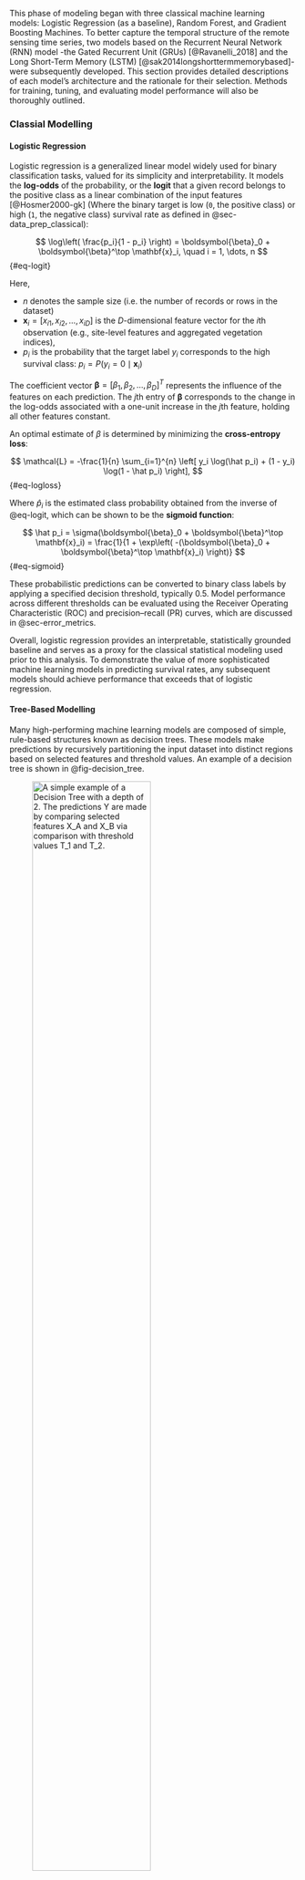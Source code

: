This phase of modeling began with three classical machine learning models: Logistic Regression (as a baseline), Random Forest, and Gradient Boosting Machines. To better capture the temporal structure of the remote sensing time series, two models based on the Recurrent Neural Network (RNN) model -the Gated Recurrent Unit (GRUs) [@Ravanelli_2018] and the Long Short-Term Memory (LSTM) [@sak2014longshorttermmemorybased]- were subsequently developed. This section provides detailed descriptions of each model's architecture and the rationale for their selection. Methods for training, tuning, and evaluating model performance will also be thoroughly outlined.

### Classial Modelling

#### Logistic Regression

Logistic regression is a generalized linear model widely used for binary classification tasks, valued for its simplicity and interpretability. It models the **log-odds** of the probability, or the **logit** that a given record belongs to the positive class as a linear combination of the input features [@Hosmer2000-gk] (Where the binary target is low (`0`, the positive class) or high (`1`, the negative class) survival rate as defined in  @sec-data_prep_classical):

$$
\log\left( \frac{p_i}{1 - p_i} \right) = \boldsymbol{\beta}_0 + \boldsymbol{\beta}^\top \mathbf{x}_i,
\quad i = 1, \dots, n
$$ {#eq-logit}

Here,

-   $n$ denotes the sample size (i.e. the number of records or rows in the dataset)\
-   $\mathbf{x}_i = [x_{i1}, x_{i2}, \dots, x_{iD}]$ is the $D$-dimensional feature vector for the $i$th observation (e.g., site-level features and aggregated vegetation indices),\
-   $p_i$ is the probability that the target label $y_i$ corresponds to the high survival class: $p_i = P(y_i = 0 \mid \mathbf{x}_i)$

The coefficient vector $\boldsymbol{\beta} = [\beta_1, \beta_2, \dots, \beta_D]^T$ represents the influence of the features on each prediction. The $j$th entry of $\boldsymbol{\beta}$ corresponds to the change in the log-odds associated with a one-unit increase in the $j$th feature, holding all other features constant.

An optimal estimate of $\beta$ is determined by minimizing the **cross-entropy loss**:

$$
\mathcal{L} = -\frac{1}{n} \sum_{i=1}^{n} \left[ y_i \log(\hat p_i) + (1 - y_i) \log(1 - \hat p_i) \right],
$$ {#eq-logloss}

Where $\hat p_i$ is the estimated class probability obtained from the inverse of @eq-logit, which can be shown to be the **sigmoid function**:

$$
\hat p_i = \sigma(\boldsymbol{\beta}_0 + \boldsymbol{\beta}^\top \mathbf{x}_i) = \frac{1}{1 + \exp\left( -(\boldsymbol{\beta}_0 + \boldsymbol{\beta}^\top \mathbf{x}_i) \right)}
$$ {#eq-sigmoid}

These probabilistic predictions can be converted to binary class labels by applying a specified decision threshold, typically 0.5. Model performance across different thresholds can be evaluated using the Receiver Operating Characteristic (ROC) and precision–recall (PR) curves, which are discussed in @sec-error_metrics.

Overall, logistic regression provides an interpretable, statistically grounded baseline and serves as a proxy for the classical statistical modeling used prior to this analysis. To demonstrate the value of more sophisticated machine learning models in predicting survival rates, any subsequent models should achieve performance that exceeds that of logistic regression.

#### Tree-Based Modelling {#sec-tree_models}

Many high-performing machine learning models are composed of simple, rule-based structures known as decision trees. These models make predictions by recursively partitioning the input dataset into distinct regions based on selected features and threshold values. An example of a decision tree is shown in @fig-decision_tree.

![A simple example of a Decision Tree with a depth of 2. The predictions $Y$ are made by comparing selected features $X_A$ and $X_B$ via comparison with threshold values $T_1$ and $T_2$.](../../img/decision_tree.png){#fig-decision_tree width="70%"}

Each internal node in the tree represents a decision based on a specific feature and a corresponding threshold, and each leaf node corresponds to a unique subset of the data, defined by the path of decision rules leading to it. In binary classification, the majority label of the samples (i.e. individual records) in a leaf node is used as the prediction, but for regression, the mean of the target within the leaf node is given. Feature-threshold pairs are selected using a greedy algorithm: starting from the root node, the tree is grown iteratively by choosing the split that most effectively reduces the value of a given loss function. The cross-entropy loss defined in @eq-logloss is commonly used for binary classification tasks; however, Gini impurity is another frequently used criterion [@scikit-learn]. Alternatively, regression loss functions such as Mean Squared Error (MSE) can be used for Regression Tree tasks. Tree construction halts either when a leaf node contains only one class (resulting in zero loss for that subset) or when a predefined stopping criterion, such as the maximum depth, is met. See @sec-tree_hparams for guidance on selecting an appropriate maximum tree depth; choosing a higher max depth generally leads to a greater number of decisons and an overall more complex model.

#### Random Forest Classifier

The Random Forest model is an aggregate model composed of many decision trees, each trained on a bootstrapped subset of the training data and a randomly selected subset of the features. Typically, the maximum allowable depth for each tree in a Random Forest is quite high, resulting in individual trees that are often overfitted and exhibit high variance. However, this high variance is mitigated through aggregation: by combining the predictions of many diverse trees, the overall model can generalize effectively to unseen data. For binary classification tasks, the final prediction is determined by majority vote among the individual trees.

Although training Random Forests can be computationally intensive, each tree is trained independently, enabling efficient parallelization and scalability. Previous studies from @bergmuller2022predicting, have demonstrated that Random Forests perform well when using vegetation indices to predict canopy tree mortality. Because of this, this model was selected as a candidate for the present analysis.

#### Gradient Boosting Classifier

The Gradient Boosting model is a popular model that exists in a collection of 'boosting' models, which -unlike Random Forests- consists of a sequence of underfit and biased 'weak learner' models which converge to a high-performing 'strong learner' model when combined [@zhou2025ensemble]. This model was selected as a candidate model due to fast implementation and strong performance across a wide variety of machine learning tasks [@xgboost].

Convergence to a strong learner from a series of weak learners is performed by iteratively fitting a regression tree to the errors of the previous model estimate. To understand this, we first define the **per-sample loss** to be the negative of @eq-logloss evaluated for a particular class prediction $\hat p_i$:

$$
\ell_i(\hat p_i, y_i) = -\left[ y_i \log(\hat p_i) + (1 - y_i) \log(1 - \hat p_i) \right]
$$ {#eq-persample_loss}

The model outputs raw logit predictions $f_i(\mathbf{x}_i)$, which can be converted to probabilistic predictions via the sigmoid function shown in @eq-sigmoid:

$$
\hat p_i = \sigma(f_i(\mathbf{x}_i))
$$

The errors associated to each prediction are quantified by the **gradient** $g_i$ and **Hessian** $h_i$ of the loss with respect to the model estimate:

$$
g_i = \frac{\partial \ell_i}{\partial f(\mathbf{x}_i)} = \hat{p}_i - y_i\
$$ {#eq-gradient}

$$
h_i = \frac{\partial^2 \ell_i}{\partial f(\mathbf{x}_i)^2} = \hat{p}_i (1 - \hat{p}_i)
$$ {#eq-hessian}

##### Initialization

The model initializes with a constant prediction $f_0$ across all training sample, usually taken as the logit function (i.e. the left-hand side of @eq-logit) evaluated over the proportion of samples with label 1:

$$
f_0 = \log\left( \frac{P(Y=1)}{1 - P(Y=1)} \right)
$$

##### Update step

To update the model prediction after initialization, a regression tree is fitted with the gradients given by @eq-gradient as the target predictor. Using Newton's method, the output for a particular leaf node $j$ is given by the sum of $g_i$ and $h_i$ for all samples that reach that leaf node.

$$
\omega_j^{(1)}  = \frac{\sum_{i \in j} g_i}{\sum_{i \in j} h_i}
$$ {#eq-gbm_weight}

The overall model prediction is then updated:

$$
f_1(\mathbf{x}_i) = f_0 + \eta \omega_{\mathbf{x}_i}^{(1)}
$$

Where $\omega_{\mathbf{x}_i}$ denotes the leaf node that sample $\mathbf{x}_i$ is assigned.

Where $\eta$ is a predefined **learning rate** which controls the degree to which each weak learner can make contributions to the overall model estimate. See @sec-tree_hparams for further details.

This update process is repeated iteratively, producing a final estimate of the log-odds which can be converted to a class probability and class labels through the same process as that of the logistic regression model:

$$
F(\mathbf{x}_i) = f_0 + \eta \sum_{k = 1}^{K} \omega_{\mathbf{x}_i}^{(k)}
$$

Where $K$ is the total number of iterations of the algorithm.

### Feature Selection Methods

To address collinearity among vegetation indices and evaluate the importance of both site-based and remote sensing features, we applied three feature selection methods: Permutation Importance, SHAP, and Recursive Feature Elimination.

#### Permutation Importance

We estimate each feature's importance by randomly shuffling its values across samples before training, then measuring the resulting change in the model’s performance ($F_1$ score; see @sec-error_metrics). This yields an interpretable, global importance metric. However, when predictors are highly correlated, it can misattribute importance—because different features may serve as proxies for one another—leading to misleading rankings [@scikit-learn].

#### SHAP Values

SHAP (SHapley Additive exPlanations) return per-prediction feature contributions based on Shapley values from cooperative game theory [@NIPS2017_7062]. Concretely:

1. A baseline expectation is defined (e.g., the average model output when no features are known).  
2. For each feature, all possible subsets of features including and excluding that feature are considered, and the marginal contribution is averaged.  
3. Taking the mean absolute SHAP values across all samples yields a global importance ranking.

This method provides both local (per-prediction) and global interpretability. However, SHAP may tacitly distribute credit among highly correlated features—sometimes giving a near-zero or inflated value to one feature over another—depending on whether the model uses marginal or conditional expectations when computing the baseline.

#### Recursive Feature Elimination with Cross‑Validation (RFECV)

Finally, RFECV is used to iteratively train the model and remove the least important features based on model-derived importance metrics (e.g., coefficients or feature gains). Each reduced feature subset was evaluated by its $F_1$ performance using cross-validation (see @sec-cross_val). This method directly handles correlated features by eliminating them if they do not contribute to the model performance, however it can be quite computationally exhaustive. Feature rankings based on how early features were removed are used as importance metrics.

### Training and Tuning Classical Models

Most machine learning models involve a set of hyperparameters—values specified *a priori*—that govern model complexity and influence training behavior. Inappropriate hyperparameter choices can result in models that are either overly biased or unnecessarily complex, leading to poor generalization on unseen data. This section provides a detailed overview of the key hyperparameters for each candidate model in this analysis, along with the methodology used for their selection.

#### Regularization

In general, regularization involves a penalty to the loss function of that is proportional to the magnitude of the model parameters; stronger regularization leads to smaller parameters and more conservative predictions, which often aids in decreasing overfitting and variance. In Logistic Regression, this is implemented through an additional term in @eq-logloss:

$$
\mathcal{L} = -\frac{1}{n} \sum_{i=1}^{n} \left[ y_i \log(\hat p_i) + (1 - y_i) \log(1 - \hat p_i) \right] + \lambda R(\boldsymbol{\beta})
$$ {#eq-logloss_reg}

Where $\lambda$ controls the strength of regularization (larger values lead to stronger regularization), and $R(\boldsymbol{\beta})$ is some function of the model parameter magnitude. In $L_1$ regularization, $R(\boldsymbol{\beta}) = \sum_j |\beta_j|$, and for $L_2$ regularization, $R(\boldsymbol{\beta}) = \sum_j (\beta_j)^2$. $L_1$ tends to decrease parameter values to 0 in a linear fashion, whereas $L_2$ causes parameters to asymptotically decrease towards, but never exactly to 0.

In the context of Gradient Boosting with XGBoost, regularization is applied to the loss function in the form:

$$
\mathcal{L} = -\frac{1}{n} \sum_{i=1}^{n} \left[ y_i \log(\hat p_i) + (1 - y_i) \log(1 - \hat p_i) \right] + \lambda \left( T + R(\boldsymbol{\beta})\right)
$$ {#eq-logloss_reg_gbm}

Where $T$ is the number of leaves in the tree. Regularization is also applied to the weights directly, via modification of @eq-gbm_weight as implemented by @xgboost:

$$
\omega_j  = \frac{\sum_{i \in j} g_i}{\sum_{i \in j} h_i + \lambda}
$$ {#eq-gbm_weight_reg}

Generally, model performance varies logarithmically with $\lambda$, therefore it is advised that test values be sampled on a logarithmic scale when optimizing for performance.

#### Tree Hyperparameters {#sec-tree_hparams}

Nonparametric models such as Random Forest do not incorporate explicit regularization terms. Instead, they are controlled through structural hyperparameters that constrain model complexity. As discussed in @sec-tree_models, **maximum depth** is a key hyperparameter that limits the number of hierarchical decision rules in each tree, thereby directly affecting overfitting. Additional parameters—such as the **minimum number of samples per leaf**, the **cost-complexity pruning parameter** ($\alpha$), and the **number of estimators** (trees)—can also be tuned to control generalization error [@scikit-learn]. However, to reduce computational cost and simplify the tuning process, only maximum depth and the number of estimators were optimized in this analysis.

#### Random Search Cross-Validation {#sec-cross_val}

Given a candidate model and a set of tunable hyperparameters, an optimization problem naturally arises: which hyperparameter configuration yields the best model performance? To address this, the present analysis employed random search cross-validation to tune hyperparameters. The process is illustrated in @fig-cross_validation.

![An example of four-fold cross-validation. A given model with a configuration of hyperparameters is trained four times, each time leaving out one subset of the data as a hold-out validation set. The model is evaluated on the hold-out fold, and the resulting scores are averaged. This process is repeated for multiple hyperparameter configurations. The configuration with the best average score is selected for further evaluation. Many scoring metrics exist depending on the use case and data characteristics; see @sec-error_metrics for details on the metrics used in this analysis.](../../img/cross_validation.png){#fig-cross_validation width="70%"}

Cross-validation mitigates the risk of overfitting by simulating model performance on unseen data through repeated training on subsets of the data while reserving a separate fold for validation. Averaging the resulting scores provides a more realistic estimate of generalization performance than fitting on the entire training set alone.

In random search, hyperparameter values are drawn from user-defined probability distributions rather than exhaustively testing every possible combination, as in grid search. This allows for a more efficient exploration of the hyperparameter space, particularly when only a few hyperparameters significantly influence model performance. The choice of distribution should reflect prior knowledge about the expected scale or sensitivity of each parameter. For instance, when tuning a regularization parameter such as $\lambda$, it is common practice to test values across several orders of magnitude (e.g., 0.01, 0.1, 1, 10), as performance often changes more noticeably on a logarithmic scale. In such cases, sampling from a **log-uniform** or **log-normal** distribution can better capture meaningful variation. In other cases, a **uniform** distribution, or a list of user-defined values may be more appropriate. This strategy prioritizes exploration of the most relevant regions of the hyperparameter space while reducing the computational cost of exhaustive search.
Although grid search can be effective for low-dimensional hyperparameter spaces, it quickly becomes computationally prohibitive as the number of parameters increases. Accordingly, random search was chosen for its efficiency and scalability in this analysis.

### Sequential Deep Learning Models {#sec-sequential_deep_learning}

While the previously discussed models perform well across a range of supervised learning tasks and provide a strong performance baseline, they are limited by their assumption that each input instance is independent. This assumption is ill-suited to the sequential structure of the vegetation index data in this study, which exhibits temporal dynamics and potential spatial correlations between pixels within sites. To better model these dependencies, the final phase of the analysis employed sequential deep learning architectures based on RNNs, specifically LSTM and GRU models. Despite their increased complexity and computational demands, these models are efficiently implemented using modern deep learning libraries in Python, such as PyTorch.

#### Recursive Neural Network (RNN) {#sec-rnn}

The simplest deep learning model that supports sequential modelling is the RNN. @fig-rnn outlines the architecture of this model.

![Basic architecture of a many-to-one RNN. Inputs from a sequence of vectors $(X_1,X_2,...,X_n)$ are taken one-by-one, which updates a hidden state vector $h_i$ according to a linear transformation with a weight matrix $W_{xh}$. As furher inputs are processed, the hidden state recursively updates according to the input as well as the previous hidden state through the weight matrix $W_{hh}$. A many-to-one RNN outputs one prediction $Y$ after the final entry of the sequence is processed.](../../img/rnn.png){#fig-rnn width="70%"}

The key component of the RNN is the **hidden state**, which encodes the 'memory' of previous instances in the sequence. The transformation of the hidden state is governed by weight matrices $W_{hh}$ and $W_{xh}$. Additionally, bias vectors $b_{xh}$ and $b_{hh}$ are included, and the linear transformation is passed through the hyperbolic tangent (tanh) function to introduce nonlinearity. Therefore, the hidden state $h_t$ at time $t$ in the sequence is updated given the previous hidden state $h_{t-1}$ and current sequence entry $x_{t}$ according to the transformation:

$$
h_t = \text{tanh} \left(x_tW_{xh}^T + b_{xh} + h_{t-1}W_{hh}^T + b_{hh} \right)
$$ {#eq-rnn}

Although the RNN is capable of capturing short term dependencies in sequential data, long-term trends are difficult to capture due to issues of 'vanishing' and 'exploding' gradients during training [@pascanu2013difficultytrainingrecurrentneural]. See @sec-training_deep_learning for further details regarding this.

#### Long-Term Short Term Memory (LSTM)  {#sec-lstm}

To address the long-term dependency issue regarding RNNs, several models of similar, but more complex architecture have been proposed. One such model is the LSTM, which includes additional weights in the form of **input**, **output**, **cell**, and **forget** gates $(i_t, o_t, g_t, f_t)$ respectively. These gates determine which aspects of the prior hidden state and current input are 'important' for prediction. These gates are used to update the cell state $c_t$, which is then used to update the current hidden state $h_t$ according to the equation:

$$
\begin{aligned}
i_t &= \sigma(W_{xi} x_t + b_{xi} + W_{hi} h_{t-1} + b_{hi}) \\
f_t &= \sigma(W_{xf} x_t + b_{xf} + W_{hf} h_{t-1} + b_{hf}) \\
g_t &= \tanh(W_{xg} x_t + b_{xg} + W_{hg} h_{t-1} + b_{hg}) \\
o_t &= \sigma(W_{xo} x_t + b_{xo} + W_{ho} h_{t-1} + b_{ho}) \\
c_t &= f_t \odot c_{t-1} + i_t \odot g_t \\
h_t &= o_t \odot \tanh(c_t)
\end{aligned}
$$ {#eq-lstm}

Where $\odot$ represents the Hadamard product (elementwise multiplication of vector entries), $\tanh$ represents the hyperbolic tangent function and $\sigma$ represents the sigmoid function introduced in @eq-sigmoid. The cyclical behaviour of the hidden state update helps to control for problematic gradients during training, making the LSTM suitable for many long-term sequential modelling and prediction tasks [@sak2014longshorttermmemorybased]. However, the introducion of several new weight matrices and bias vectors can lead to excessively complex models that take extensive time to train.

#### Gated Recurrent Unit (GRU) {#sec-gru}

Like LSTMs, GRUs were developed to handle the vanishing gradient problem of RNNs. However, GRUs only utilize a **reset**, **update**, and **candidate** hidden state gate: $(r_t, z_t, \hat{h_t})$. This allows for a lighter model than the LSTM, often with comparable performance on certain tasks [@Ravanelli_2018]. Hidden states $h_t$ are updated according to the equation:

$$
\begin{aligned}
r_t &= \sigma(W_{xr} x_t + b_{xr} + W_{hr} h_{t-1} + b_{hr}) \\
z_t &= \sigma(W_{xz} x_t + b_{xz} + W_{hz} h_{t-1} + b_{hz}) \\
\hat{h}_t &= \tanh(W_{xn} x_t + b_{xn} + r_t \odot (W_{hn} h_{t-1} + b_{hn})) \\
h_t &= (1 - z_t) \odot \hat{h}_t + z_t \odot h_{t-1}
\end{aligned}
$$ {#eq-gru}

Where -as in @eq-lstm- @eq-$\odot$ represents the Hadamard product, $\tanh$ represents the hyperbolic tangent function and $\sigma$ represents the sigmoid function introduced in @eq-sigmoid. 

#### Bidirectional RNNs {#sec-bidirectional}

In addition to the usage of GRUs and LSTMs, additional hidden layers that update in reverse sequential direction may also be used to capture more complex, past and future dependencies. The hidden states can then be concatenated and used for prediction, as shown in @fig-rnn_bidirectional.

![A schematic of a bidirectional RNN, where inputs are passed to hidden states in the forward and reverse temporal direction. The produced hidden states can be combined via concatenation, addition, or averaging to produce a final vector to be used for predicion.](../../img/rnn_bidirectional.png){#fig-rnn_bidirectional width="70%"}

In this analysis, including bidirectional layers appeared to slightly improve model performance. See @sec-product_results for further details.

#### Fully Connected Neural Network (FCNN) {#sec-fcnn}

The RNN model produces a hidden state which acts as a 'vectorization' of the processed vegetation index sequence; ideally, informative differences and similarities between sequences will be captured in this encoding. To convert this to a single scalar prediction, a **Fully Connected Neural Network (FCNN)** layer can be used. The architecture of this model is shown in @fig-fcnn.

![An example of an FCNN of two layers, with a three-dimensional input and one-dimensional output. Similar to how a human brain passes information between neurons, input 'neurons' or nodes $[x_1, x_2, x_3]^T$ are 'fed forward' to a hidden layer of neurons $h^{(1)}$ via a linear transformation as outlined in @eq-fcnn. The hidden state is also passed through an activation function such as ReLU as outlined in @eq-relu. This process may be repeated several times before producing a final scalar output prediction, although final multidimensional outputs may actually be more appropriate for other use-cases.](../../img/fcnn.png){#fig-fcnn width="70%"}

Inputs are passed between layers through a linear transformation using weight matrices and bias vectors, wrapped by an activation function to scale outputs and introduce nonlinearity into the system. For example, the first hidden layer $h^{(1)}$ in @fig-fcnn is produced by the transformation:

$$
h^{(1)} = \text{ReLU}\left(W^{(1)}x + b^{(1)} \right)
$$ {#eq-fcnn}

Where $W^{(1)}$ is a 4x3 matrix and $b^{(1)}$ is a vector of length 4, both of which have values that are learned during training. A common activation function is the **Rectifier Linear Unit (ReLU)** which simply has the form:

$$
\text{ReLU}(x) = \text{max}(0,x)
$$ {#eq-relu}

Although @eq-sigmoid is also a common activation function due to its controlled range of (0,1). Generally, more hidden layers and higher dimensional hidden layers allow for higher performing models, at the cost of model complexity and training time.

#### Proposed Model Architecture {#sec-model_architecture}

Following preprocessing (@sec-data_prep), the deep learning pipeline —comprising components from @sec-lstm through @sec-fcnn— proceeds as follows:

1. The sequence of vegetation indices and engineered features is passed through a bidirectional GRU or LSTM, producing a hidden state.
2. The static site features are concatenated onto the hidden state vector and passed to a multilayer FCNN.
3. The final layer of the FCNN output is a scalar, which is passed through a sigmoid activation and multiplied by 100 to produce an estimate of the survival rate of the site pixel. 

In addition to these steps, **layer normalization** -which normalizes hidden layer output as a method of stabilizing predictions- was experimented with, although no improvement to predictions was observed. **Dropout** -which randomly sets some parameter values to zero as a method of regularization- was also added within the FCNN layers. Modelling was attemped with and without site features to assess their usage in predicting survival rate. Hidden state and hidden layer sizes, and the number of hidden layers are all variable hyperparameters than may effect model performance [@7508408].

### Training Deep Learning Models {#sec-training_deep_learning}

Training relied on mini-batch stochastic gradient descent (SGD)—specifically the Adam optimizer, which combines momentum and adaptive learning rates. Gradients of model parameters are computed via backpropagation (chain rule) and updated in the direction opposite to the gradient, scaled by the learning rate. Mini-batch SGD, using shuffled subsets of training data, was employed to improve convergence speed and generalization.

Deep or recurrent architectures (e.g., long sequences or many layers) can suffer **vanishing gradients**, where gradient magnitudes shrink exponentially, or **exploding gradients**, where they grow uncontrollably—both impeding effective training. To mitigate these, we applied regularization techniques from @sec-model_architecture (e.g., dropout, layer normalization) and utilized GRU/LSTM architectures designed to ease gradient propagation. 

Training used the **Mean Squared Error (MSE)** loss:

$$
\mathcal{L}_{MSE} = \frac{1}{N}\sum_{i=1}^{N} (y_i - \hat{y}_i)^2
$$

where $y_i$ and $\hat y_i$ are true and predicted survival rates. MSE is appropriate for continuous targets -especially when additional penalization of drastic errors is reqiured- however this introduced a methodological discrepancy between this phase of deep modeling and the classification-oriented baselines, which is addressed in  @sec-error_metrics. Further discussion on transforming targets into binary form appears in @sec-data_prep.


### Error Metrics {#sec-error_metrics}

Model performance was primarily evaluated using $\boldsymbol{F_1}$ score, **precision**, and **recall**, with classification accuracy treated as a secondary metric due to class imbalance favoring high-survival sites. To enable comparison between classical classification models and deep learning regression models, continuous survival rate predictions were thresholded to produce binary labels. In the context of these metrics, **low-survival sites are treated as the positive class**, reflecting the goal of identifying potentially failing afforestation sites for targeted intervention.

#### Precision, Recall, $\boldsymbol{F_\beta}$ Score

The **precision** of a classifier measures the proportion of true positive (TP) predictions among all instances predicted as positive, including both true positives and false positives (FP):

$$
\text{Precision} = \frac{\sum \text{TP}}{\sum (\text{TP} + \text{FP})}
$$

In contrast, **recall** (also known as sensitivity or true positive rate) measures the proportion of true positive predictions among all actual positive instances, including false negatives (FN):

$$
\text{Recall} = \frac{\sum \text{TP}}{\sum (\text{TP} + \text{FN})}
$$

Recall is particularly important in this imbalanced classification task, as it reflects the model's ability to correctly identify **low-survival (high-risk)** afforestation sites—those most in need of intervention.

To balance both precision and recall in a single metric, the **$F_\beta$ score** is used, defined as the weighted harmonic mean:

$$
F_\beta = (1 + \beta^2) \cdot \frac{\text{Precision} \cdot \text{Recall}}{(\beta^2 \cdot \text{Precision}) + \text{Recall}}
$$

Larger values of $\beta$ emphasize recall more heavily. This analysis primarily used the **$F_1$ score** ($\beta = 1$), which equally weights precision and recall, and also reported the **$F_2$ score** as a secondary metric to emphasize recall in support of the primary goal of detecting unhealthy sites.

#### ROC and PR Curves

To evaluate classifier performance across a range of decision thresholds, two widely used diagnostic tools are the **Receiver Operating Characteristic (ROC) curve** and the **Precision–Recall (PR) curve**.

The **ROC curve** plots the **true positive rate** (recall, TPR) against the **false positive rate** (FPR) at various classification thresholds:

$$
\text{TPR} = \frac{TP}{TP + FN}, \qquad \text{FPR} = \frac{FP}{FP + TN}
$$

It summarizes a model’s ability to distinguish between the positive and negative classes, regardless of their prevalence. Note that this treshold is intrinstic to the probabilistic predictions of the model, and is **not** the same threshold used in the preprocessing target conversion as outlined in @sec-data_prep_classical. An example of this curve is shown in @fig-roc_example.

![An example ROC curve for a 'one-vs-rest' binary classification problem. The plot displays the trade-off between the TPR and the FPR at **decreasing thresholds** from left to right; starting with a threshold of 0, both TPR and FPR are 0 as no positive predictions are made. As the threshold decreases, more positive predictions -TP and FP- are made. A model with predictive power better than chance should display a curve **above** the dotted black line. The figure was sourced from the  Scikit-Learn library [@scikit-learn].](../../img/roc_example.png){#fig-roc_example width="70%"}

The **area under the ROC curve (AUC)** provides a scalar summary of this performance; a value of 1 indicates perfect separation, while 0.5 indicates no discriminative ability.

ROC curves can be misleading in imbalanced classification problems, where the majority class dominates performance metrics. In this analysis, most afforestation sites exhibit high survival, so the model may appear to perform well overall even if it fails to identify the few low-survival sites of interest.

The **Precision–Recall (PR) curve** more directly reflects performance on the minority (positive) class, which in this case is defined as low-survival sites. An example is shown in @fig-pr_example.

![An example PR curve for a binary classification problem. As was the case for @fig-roc_example, the plot shows a decreasing threshold from left to right. As the threshold decreases, more positive predictions are made. This has the effect of increasing recall (more TP) while decreasing precision (more FP). The figure was sourced from the  Scikit-Learn library [@scikit-learn].](../../img/pr_example.png) {#fig-pr_example width="70%"}

This curve focuses on the trade-off between false positives** and false negatives when trying to identify high-risk sites. The area under the PR curve, also known as **Average Precision (AP)** is more informative than AUC in this context because it penalizes false positives more explicitly. As is the case for AUC, an AP approaching 1 indicates high performance and perfect separation.
